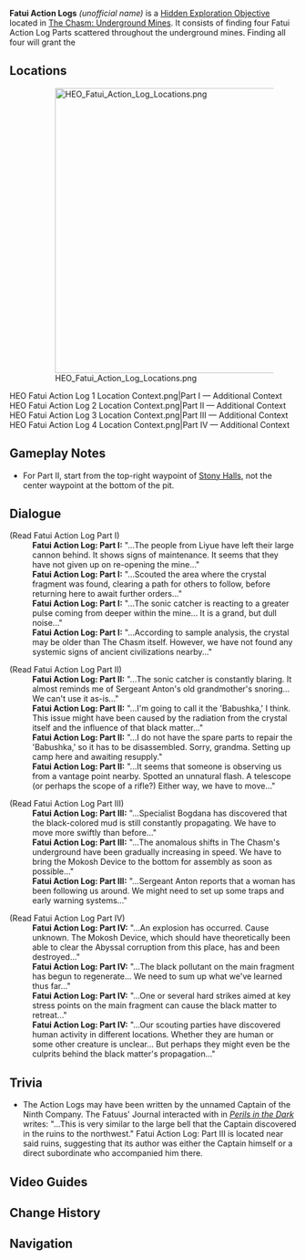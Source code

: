 {{Hidden Exploration Objectives Infobox
|image      = 
|type       = Unordered
|region     = Liyue
|area       = The Chasm: Underground Mines
|loc        = [[The Chasm: Underground Mines]]
|characters = Traveler
}}
'''Fatui Action Logs''' ''(unofficial name)'' is a [[Hidden Exploration Objective]] located in [[The Chasm: Underground Mines]]. It consists of finding four Fatui Action Log Parts scattered throughout the underground mines. Finding all four will grant the {{Achievement|If Not Us, Then Who?}}

==Locations==
:[[File:HEO Fatui Action Log Locations.png|500px]]
<gallery>
HEO Fatui Action Log 1 Location Context.png|Part I &mdash; Additional Context
HEO Fatui Action Log 2 Location Context.png|Part II &mdash; Additional Context
HEO Fatui Action Log 3 Location Context.png|Part III &mdash; Additional Context
HEO Fatui Action Log 4 Location Context.png|Part IV &mdash; Additional Context
</gallery>

==Gameplay Notes==
* For Part II, start from the top-right waypoint of [[Stony Halls]], not the center waypoint at the bottom of the pit.

==Dialogue==
{{Dialogue Start}}
;(Read Fatui Action Log{{colon}} Part I)
:'''Fatui Action Log: Part I:''' "...The people from Liyue have left their large cannon behind. It shows signs of maintenance. It seems that they have not given up on re-opening the mine..."
:'''Fatui Action Log: Part I:''' "...Scouted the area where the crystal fragment was found, clearing a path for others to follow, before returning here to await further orders..."
:'''Fatui Action Log: Part I:''' "...The sonic catcher is reacting to a greater pulse coming from deeper within the mine... It is a grand, but dull noise..."
:'''Fatui Action Log: Part I:''' "...According to sample analysis, the crystal may be older than The Chasm itself. However, we have not found any systemic signs of ancient civilizations nearby..."

;(Read Fatui Action Log{{colon}} Part II)
:'''Fatui Action Log: Part II:''' "...The sonic catcher is constantly blaring. It almost reminds me of Sergeant Anton's old grandmother's snoring... We can't use it as-is..."
:'''Fatui Action Log: Part II:''' "...I'm going to call it the 'Babushka,' I think. This issue might have been caused by the radiation from the crystal itself and the influence of that black matter..."
:'''Fatui Action Log: Part II:''' "...I do not have the spare parts to repair the 'Babushka,' so it has to be disassembled. Sorry, grandma. Setting up camp here and awaiting resupply."
:'''Fatui Action Log: Part II:''' "...It seems that someone is observing us from a vantage point nearby. Spotted an unnatural flash. A telescope (or perhaps the scope of a rifle?) Either way, we have to move..."

;(Read Fatui Action Log{{colon}} Part III)
:'''Fatui Action Log: Part III:''' "...Specialist Bogdana has discovered that the black-colored mud is still constantly propagating. We have to move more swiftly than before..."
:'''Fatui Action Log: Part III:''' "...The anomalous shifts in The Chasm's underground have been gradually increasing in speed. We have to bring the Mokosh Device to the bottom for assembly as soon as possible..."
:'''Fatui Action Log: Part III:''' "...Sergeant Anton reports that a woman has been following us around. We might need to set up some traps and early warning systems..."

;(Read Fatui Action Log{{colon}} Part IV)
:'''Fatui Action Log: Part IV:''' "...An explosion has occurred. Cause unknown. The Mokosh Device, which should have theoretically been able to clear the Abyssal corruption from this place, has {{Not a Typo|overloaded}} and been destroyed..."
:'''Fatui Action Log: Part IV:''' "...The black pollutant on the main fragment has begun to regenerate... We need to sum up what we've learned thus far..."
:'''Fatui Action Log: Part IV:''' "...One or several hard strikes aimed at key stress points on the main fragment can cause the black matter to retreat..."
:'''Fatui Action Log: Part IV:''' "...Our scouting parties have discovered human activity in different locations. Whether they are human or some other creature is unclear... But perhaps they might even be the culprits behind the black matter's propagation..."
{{Dialogue End}}

==Trivia==
* The Action Logs may have been written by the unnamed Captain of the Ninth Company. The Fatuus' Journal interacted with in ''[[Perils in the Dark]]'' writes: "...This is very similar to the large bell that the Captain discovered in the ruins to the northwest." Fatui Action Log: Part III is located near said ruins, suggesting that its author was either the Captain himself or a direct subordinate who accompanied him there.

==Video Guides==
{{EVT
|video1   = https://youtu.be/6JkUqKDMIWE
|caption1 = Fatui Action Logs Guide
}}

==Change History==
{{Change History|2.6}}

==Navigation==
{{Hidden Exploration Objective Navbox|Unordered}}
